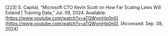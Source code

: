 \[223\]	S. Capital, “Microsoft CTO Kevin Scott on How Far Scaling Laws Will Extend | Training Data,” Jul. 09, 2024\. Available: [https://www.youtube.com/watch?v=aTQWymHp0n0](https://www.youtube.com/watch?v=aTQWymHp0n0). \[Accessed: Sep. 08, 2024\]